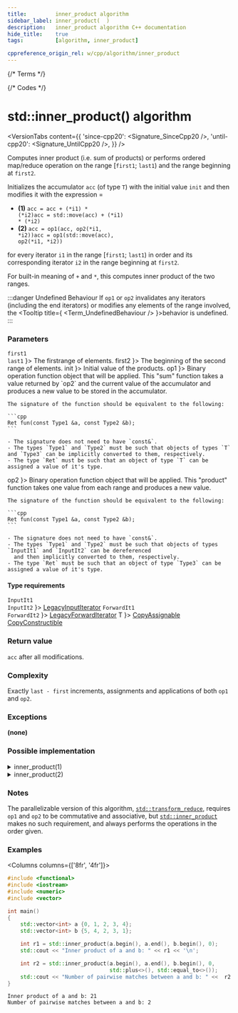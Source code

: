 ```yaml
---
title:         inner_product algorithm
sidebar_label: inner_product(  )
description:   inner_product algorithm C++ documentation
hide_title:    true
tags:          [algorithm, inner_product]

cppreference_origin_rel: w/cpp/algorithm/inner_product
---
```



{/* Terms */}


{/* Codes */}


# std::inner_product() algorithm

<VersionTabs content={{
  'since-cpp20': <Signature_SinceCpp20 />,
  'until-cpp20': <Signature_UntilCpp20 />,
}} />

Computes inner product (i.e. sum of products) or performs ordered map/reduce operation on the range [`first1`; `last1`)
and the range beginning at `first2`.

Initializes the accumulator `acc` (of type `T`) with the initial value `init` and then modifies it with the expression =

- **(1)**
  <Until v='cpp11'><code>acc = acc + (*i1) * (*i2)</code></Until><Since v='cpp11'><code>acc = std::move(acc) + (*i1) * (*i2)</code></Since>
- **(2)**
  <Until v='cpp11'><code>acc = op1(acc, op2(*i1, *i2))</code></Until><Since v='cpp11'><code>acc = op1(std::move(acc), op2(*i1, *i2))</code></Since>

for every iterator `i1` in the range [`first1`; `last1`) in order and its corresponding iterator `i2` in the range beginning at `first2`.

For built-in meaning of `+` and `*`, this computes inner product of the two ranges.

:::danger Undefined Behaviour
If `op1` or `op2` invalidates any iterators (including the end iterators) or modifies any elements of the range involved, the <Tooltip title={ <Term_UndefinedBehaviour /> }>behavior is undefined</Tooltip>.
:::


### Parameters

<SymbolTable>
  <Symbol none noLink name={ <> <code>first1</code> <br/> <code>last1</code> </> }>
    The firstrange of elements.
  </Symbol>
  <Symbol none noLink name={ <code>first2</code> }>
    The beginning of the second range of elements.
  </Symbol>
  <Symbol none noLink name={ <code>init</code> }>
    Initial value of the products.
  </Symbol>
  <Symbol none noLink name={ <code>op1</code> }>
    Binary operation function object that will be applied.
    This "sum" function takes a value returned by `op2` and the current value of the accumulator
    and produces a new value to be stored in the accumulator.

    The signature of the function should be equivalent to the following:

    ```cpp
    Ret fun(const Type1 &a, const Type2 &b);
    ```

    - The signature does not need to have `const&`.
    - The types `Type1` and `Type2` must be such that objects of types `T` and `Type3` can be implicitly converted to them, respectively.
    - The type `Ret` must be such that an object of type `T` can be assigned a value of it's type.
  </Symbol>
  <Symbol none noLink name={ <code>op2</code> }>
    Binary operation function object that will be applied.
    This "product" function takes one value from each range and produces a new value.

    The signature of the function should be equivalent to the following:

    ```cpp
    Ret fun(const Type1 &a, const Type2 &b);
    ```
    
    - The signature does not need to have `const&`.
    - The types `Type1` and `Type2` must be such that objects of types `InputIt1` and `InputIt2` can be dereferenced
      and then implicitly converted to them, respectively.
    - The type `Ret` must be such that an object of type `Type3` can be assigned a value of it's type.
  </Symbol>
</SymbolTable>

#### Type requirements

<SymbolTable>
  <Symbol none noLink name={ <> <code>InputIt1</code> <br /> <code>InputIt2</code> </> }>
    <a href="/docs/named_req/LegacyInputIterator">LegacyInputIterator</a>
  </Symbol>
  <Symbol none noLink name={ <> <code>ForwardIt1</code> <br /> <code>ForwardIt2</code> </> }>
    <a href="/docs/named_req/LegacyForwardIterator">LegacyForwardIterator</a>
  </Symbol>
  <Symbol none noLink name={ <code>T</code> }>
    <a href="/docs/named_req/CopyAssignable">CopyAssignable</a> <br />
    <a href="/docs/named_req/CopyConstructible">CopyConstructible</a>
  </Symbol>
</SymbolTable>

### Return value

`acc` after all modifications.

### Complexity

Exactly `last - first` increments, assignments and applications of both `op1` and `op2`.

### Exceptions

**(none)**

### Possible implementation

<details>
<summary>inner_product(1)</summary>

```cpp
template<class InputIt1, class InputIt2, class T>
constexpr // since C++20
T inner_product(InputIt1 first1, InputIt1 last1, InputIt2 first2, T init)
{
    while (first1 != last1)
    {
        init = std::move(init) + (*first1) * (*first2); // std::move since C++11
        ++first1;
        ++first2;
    }

    return init;
}
```

</details>

<details>
<summary>inner_product(2)</summary>

```cpp
template<class InputIt1, class InputIt2, class T,
         class BinaryOperation1, class BinaryOperation2>
constexpr // since C++20
T inner_product(InputIt1 first1, InputIt1 last1,
                InputIt2 first2, T init,
                BinaryOperation1 op1
                BinaryOperation2 op2)
{
    while (first1 != last1)
    {
        init = op1(std::move(init), op2(*first1, *first2)); // std::move since C++11
        ++first1;
        ++first2;
    }

    return init;
}
```

</details>

### Notes

The parallelizable version of this algorithm, [`std::transform_reduce`](/docs/std/algo/ordinary/transform_reduce),
requires `op1` and `op2` to be commutative and associative, but [`std::inner_product`](#) makes no such requirement,
and always performs the operations in the order given.

### Examples

<Columns columns={['8fr', '4fr']}>
<div>

```cpp title='Main.cpp' showLineNumbers
#include <functional>
#include <iostream>
#include <numeric>
#include <vector>

int main()
{
    std::vector<int> a {0, 1, 2, 3, 4};
    std::vector<int> b {5, 4, 2, 3, 1};

    int r1 = std::inner_product(a.begin(), a.end(), b.begin(), 0);
    std::cout << "Inner product of a and b: " << r1 << '\n';

    int r2 = std::inner_product(a.begin(), a.end(), b.begin(), 0,
                                std::plus<>(), std::equal_to<>());
    std::cout << "Number of pairwise matches between a and b: " <<  r2 << '\n';
}
```

</div>
<div>

```plaintext title="Output"
Inner product of a and b: 21
Number of pairwise matches between a and b: 2
```

</div>
</Columns>
